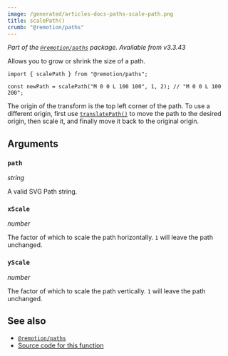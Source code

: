```yaml
---
image: /generated/articles-docs-paths-scale-path.png
title: scalePath()
crumb: "@remotion/paths"
---
```


_Part of the [`@remotion/paths`](/docs/paths) package. Available from v3.3.43_

Allows you to grow or shrink the size of a path.

```tsx twoslash title="scale-path.ts"
import { scalePath } from "@remotion/paths";

const newPath = scalePath("M 0 0 L 100 100", 1, 2); // "M 0 0 L 100 200";
```

The origin of the transform is the top left corner of the path. To use a different origin, first use [`translatePath()`](/docs/paths/translate-path) to move the path to the desired origin, then scale it, and finally move it back to the original origin.

## Arguments

### `path`

_string_

A valid SVG Path string.

### `xScale`

_number_

The factor of which to scale the path horizontally. `1` will leave the path unchanged.

### `yScale`

_number_

The factor of which to scale the path vertically. `1` will leave the path unchanged.

## See also

- [`@remotion/paths`](/docs/paths)
- [Source code for this function](https://github.com/remotion-dev/remotion/blob/main/packages/paths/src/scale-path.ts)
